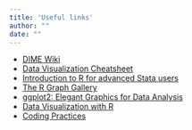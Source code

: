 ```yaml
---
title: 'Useful links'
author: ""
date: ""
---
```


  + [DIME Wiki](https://dimewiki.worldbank.org/wiki/Main_Page)
  + [Data Visualization Cheatsheet](https://rstudio.com/resources/cheatsheets/)
  + [Introduction to R for advanced Stata users](https://github.com/worldbank/dime-r-training)
  + [The R Graph Gallery](https://www.r-graph-gallery.com/)
  + [ggplot2: Elegant Graphics for Data Analysis](https://ggplot2-book.org/)
  + [Data Visualization with R](https://rkabacoff.github.io/datavis/)
  + [Coding Practices](https://dimewiki.worldbank.org/wiki/Stata_Coding_Practices)